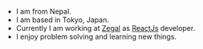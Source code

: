 * I am from Nepal.
* I am based in Tokyo, Japan.
* Currently I am working at [Zegal](https://zegal.com/) as [ReactJs](https://reactjs.org/) developer.
* I enjoy problem solving and learning new things.